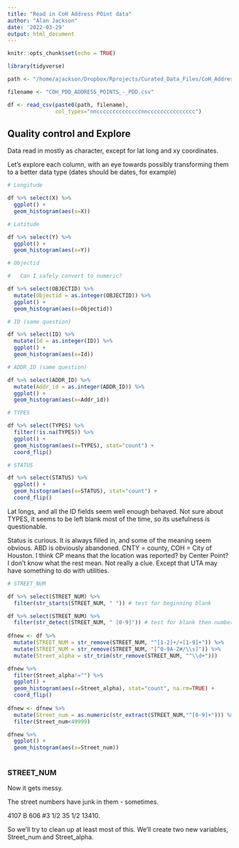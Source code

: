 ```yaml
---
title: "Read in CoH Address POint data"
author: "Alan Jackson"
date: '2022-03-29'
output: html_document
---
```


```r
knitr::opts_chunk$set(echo = TRUE)

library(tidyverse)

path <- "/home/ajackson/Dropbox/Rprojects/Curated_Data_Files/CoH_Address_Points/"

filename <- "COH_PDD_ADDRESS_POINTS_-_PDD.csv"

df <- read_csv(paste0(path, filename),
               col_types="nnccccccccccccccnnccccccccccccccc")

```

##    Quality control and Explore

Data read in mostly as character, except for lat long and xy coordinates.

Let's explore each column, with an eye towards possibly transforming them to 
a better data type (dates should be dates, for example)

```r
# Longitude

df %>% select(X) %>% 
  ggplot() +
  geom_histogram(aes(x=X))

# Latitude

df %>% select(Y) %>% 
  ggplot() +
  geom_histogram(aes(x=Y))

# Objectid

#   Can I safely convert to numeric?

df %>% select(OBJECTID) %>% 
  mutate(Objectid = as.integer(OBJECTID)) %>% 
  ggplot() +
  geom_histogram(aes(x=Objectid))

# ID (same question)

df %>% select(ID) %>% 
  mutate(Id = as.integer(ID)) %>% 
  ggplot() +
  geom_histogram(aes(x=Id))

# ADDR_ID (same question)

df %>% select(ADDR_ID) %>% 
  mutate(Addr_id = as.integer(ADDR_ID)) %>% 
  ggplot() +
  geom_histogram(aes(x=Addr_id))

# TYPES

df %>% select(TYPES) %>% 
  filter(!is.na(TYPES)) %>% 
  ggplot() +
  geom_histogram(aes(x=TYPES), stat="count") +
  coord_flip()

# STATUS

df %>% select(STATUS) %>% 
  ggplot() +
  geom_histogram(aes(x=STATUS), stat="count") +
  coord_flip()
```

Lat longs, and all the ID fields seem well enough behaved. Not sure about TYPES,
it seems to be left blank most of the time, so its usefulness is questionable.

Status is curious. It is always filled in, and some of the meaning seem obvious.
ABD is obviously abandoned. CNTY = county, COH = City of Houston. I think CP 
means that the location was reported? by Center Point? I don't know what the rest mean. Not really a clue. Except that UTA may have something to do with utilities.


```r

# STREET_NUM

df %>% select(STREET_NUM) %>% 
  filter(str_starts(STREET_NUM, " ")) # test for beginning blank

df %>% select(STREET_NUM) %>% 
  filter(str_detect(STREET_NUM, " [0-9]")) # test for blank then number
  
dfnew <- df %>% 
  mutate(STREET_NUM = str_remove(STREET_NUM, "^[1-2]+/+[1-9]+")) %>% 
  mutate(STREET_NUM = str_remove(STREET_NUM, "[^0-9A-Z#/\\s]")) %>% 
  mutate(Street_alpha = str_trim(str_remove(STREET_NUM, "^\\d+")))  

dfnew %>% 
  filter(Street_alpha!="") %>% 
  ggplot() +
  geom_histogram(aes(x=Street_alpha), stat="count", na.rm=TRUE) +
  coord_flip() 
  
dfnew <- dfnew %>% 
  mutate(Street_num = as.numeric(str_extract(STREET_NUM,"^[0-9]+"))) %>% 
  filter(Street_num<49999)  

dfnew %>% 
  ggplot() +
  geom_histogram(aes(x=Street_num)) 
  

```
### STREET_NUM

Now it gets messy.

The street numbers have junk in them - sometimes.

4107 B
606 #3
1/2
35 1/2
13410.

So we'll try to clean up at least most of this. We'll create two new variables, Street_num and Street_alpha.

```r




```







